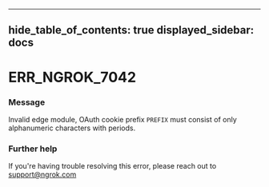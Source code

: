 

---
hide_table_of_contents: true
displayed_sidebar: docs
---


# ERR_NGROK_7042

### Message
Invalid edge module, OAuth cookie prefix `PREFIX` must consist of only alphanumeric characters with periods.

<ErrorDetails />



### Further help
If you're having trouble resolving this error, please reach out to [support@ngrok.com](mailto:support@ngrok.com?subject=Help%20with%20ERR_NGROK_7042)

